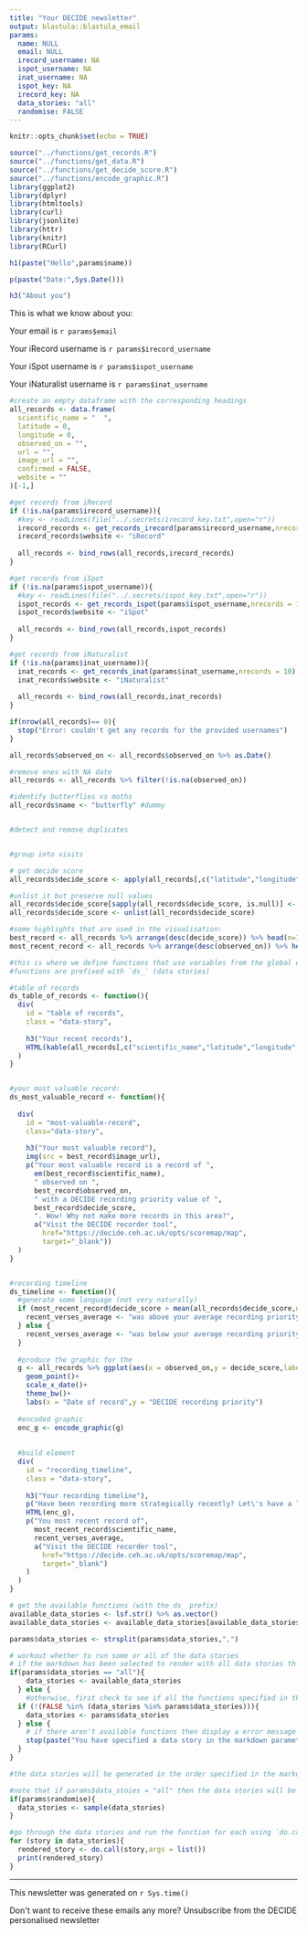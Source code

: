 ```yaml
---
title: "Your DECIDE newsletter"
output: blastula::blastula_email
params:
  name: NULL
  email: NULL
  irecord_username: NA
  ispot_username: NA
  inat_username: NA
  ispot_key: NA
  irecord_key: NA
  data_stories: "all"
  randomise: FALSE
---
```


```r
knitr::opts_chunk$set(echo = TRUE)

source("../functions/get_records.R")
source("../functions/get_data.R")
source("../functions/get_decide_score.R")
source("../functions/encode_graphic.R")
library(ggplot2)
library(dplyr)
library(htmltools)
library(curl)
library(jsonlite)
library(httr)
library(knitr)
library(RCurl)

```

<div>
```r
h1(paste("Hello",params$name))

p(paste("Date:",Sys.Date()))

h3("About you")
```

This is what we know about you: 

Your email is `r params$email`

Your iRecord username is `r params$irecord_username`

Your iSpot username is `r params$ispot_username`

Your iNaturalist username is `r params$inat_username`

</div>

```r

#create an empty dataframe with the corresponding headings
all_records <- data.frame(
  scientific_name = "  ",
  latitude = 0,
  longitude = 0,
  observed_on = "",
  url = "",
  image_url = "",
  confirmed = FALSE,
  website = ""
)[-1,]

#get records from iRecord
if (!is.na(params$irecord_username)){
  #key <- readLines(file("../.secrets/irecord_key.txt",open="r"))
  irecord_records <- get_records_irecord(params$irecord_username,nrecords = 10,params$irecord_key)
  irecord_records$website <- "iRecord"
  
  all_records <- bind_rows(all_records,irecord_records)
}

#get records from iSpot
if (!is.na(params$ispot_username)){
  #key <- readLines(file("../.secrets/ispot_key.txt",open="r"))
  ispot_records <- get_records_ispot(params$ispot_username,nrecords = 10,params$ispot_key)
  ispot_records$website <- "iSpot"
  
  all_records <- bind_rows(all_records,ispot_records)
}

#get records from iNaturalist
if (!is.na(params$inat_username)){
  inat_records <- get_records_inat(params$inat_username,nrecords = 10)
  inat_records$website <- "iNaturalist"
  
  all_records <- bind_rows(all_records,inat_records)
}

```

```r

if(nrow(all_records)== 0){
  stop("Error: couldn't get any records for the provided usernames")
}

all_records$observed_on <- all_records$observed_on %>% as.Date()

#remove ones with NA date
all_records <- all_records %>% filter(!is.na(observed_on))

#identify butterflies vs moths
all_records$name <- "butterfly" #dummy


#detect and remove duplicates


#group into visits


```

```r

# get decide score
all_records$decide_score <- apply(all_records[,c("latitude","longitude","name")],1, function(x) {get_decide_score(x[1],x[2],x[3])})

#unlist it but preserve null values
all_records$decide_score[sapply(all_records$decide_score, is.null)] <- NA
all_records$decide_score <- unlist(all_records$decide_score)

```

```r
#some highlights that are used in the visualisation:
best_record <- all_records %>% arrange(desc(decide_score)) %>% head(n=1)
most_recent_record <- all_records %>% arrange(desc(observed_on)) %>% head(n=1)
```

```r
#this is where we define functions that use variables from the global environment (don't have any arguments) that output one HTML div which contains all the content
#functions are prefixed with `ds_` (data stories)

#table of records
ds_table_of_records <- function(){
  div(
    id = "table of records",
    class = "data-story",
    
    h3("Your recent records"),
    HTML(kable(all_records[,c("scientific_name","latitude","longitude","observed_on","name","website","decide_score")],"html"))
  )
}


#your most valuable record:
ds_most_valuable_record <- function(){
  
  div(
    id = "most-valuable-record",
    class="data-story",
    
    h3("Your most valuable record"),
    img(src = best_record$image_url),
    p("Your most valuable record is a record of ",
      em(best_record$scientific_name),
      " observed on ",
      best_record$observed_on,
      " with a DECIDE recording priority value of ",
      best_record$decide_score,
      ". Wow! Why not make more records in this area?",
      a("Visit the DECIDE recorder tool",
        href="https://decide.ceh.ac.uk/opts/scoremap/map",
        target="_blank"))
  )
}


#recording timeline
ds_timeline <- function(){
  #generate some language (not very naturally)
  if (most_recent_record$decide_score > mean(all_records$decide_score,na.rm = T)){
    recent_verses_average <- "was above your average recording priority. Nice one!"
  } else {
    recent_verses_average <- "was below your average recording priority."
  }
  
  #produce the graphic for the 
  g <- all_records %>% ggplot(aes(x = observed_on,y = decide_score,label = scientific_name))+
    geom_point()+
    scale_x_date()+
    theme_bw()+
    labs(x = "Date of record",y = "DECIDE recording priority")
  
  #encoded graphic
  enc_g <- encode_graphic(g)
    
  
  #build element
  div(
    id = "recording_timeline",
    class = "data-story",
    
    h3("Your recording timeline"),
    p("Have been recording more strategically recently? Let\'s have a look!"),
    HTML(enc_g),
    p("You most recent record of",
      most_recent_record$scientific_name,
      recent_verses_average,
      a("Visit the DECIDE recorder tool",
        href="https://decide.ceh.ac.uk/opts/scoremap/map",
        target="_blank")
    )
  )
}

```

```r

# get the available functions (with the ds_ prefix)
available_data_stories <- lsf.str() %>% as.vector()
available_data_stories <- available_data_stories[available_data_stories %>% startsWith("ds_")]

params$data_stories <- strsplit(params$data_stories,",")

# workout whether to run some or all of the data stories  
# if the markdown has been selected to render with all data stories th
if(params$data_stories == "all"){
    data_stories <- available_data_stories
  } else {
    #otherwise, first check to see if all the functions specified in the params$data_stories have actually got corresponding functions loaded into the environment
  if (!(FALSE %in% (data_stories %in% params$data_stories))){
    data_stories <- params$data_stories
  } else {
    # if there aren't available functions then display a error message to stop the render
    stop(paste("You have specified a data story in the markdown parameters but there is no corresponding function. You specified these data stories:\n ",params$data_stories, "\nbut these are the functions available:\n ",paste(data_stories,collapse = "\n  ")))
  }
}

#the data stories will be generated in the order specified in the markdown parameters if randomise if set to FALSE (default). if it is set to TRUE then randomise the data stories using `sample()`

#note that if params$data_stoies = "all" then the data stories will be rendered in alphabetical order of the function names
if(params$randomise){
  data_stories <- sample(data_stories)
}

#go through the data stories and run the function for each using `do.call`
for (story in data_stories){
  rendered_story <- do.call(story,args = list())
  print(rendered_story)
}

```

<hr>

<div>
This newsletter was generated on `r Sys.time()`

Don\'t want to receive these emails any more? <a>Unsubscribe from the DECIDE personalised newsletter</a>
</div>





